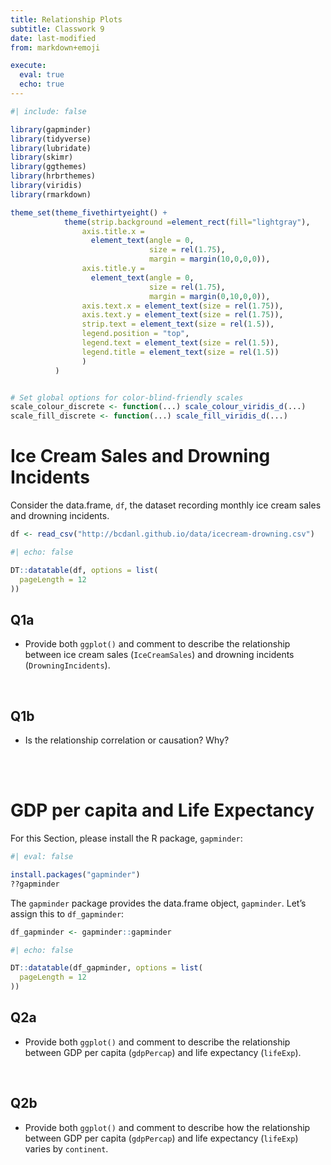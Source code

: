 ```yaml
---
title: Relationship Plots
subtitle: Classwork 9
date: last-modified
from: markdown+emoji

execute: 
  eval: true
  echo: true
---
```


```r
#| include: false

library(gapminder)
library(tidyverse)
library(lubridate)
library(skimr)
library(ggthemes)
library(hrbrthemes)
library(viridis)
library(rmarkdown)

theme_set(theme_fivethirtyeight() +
            theme(strip.background =element_rect(fill="lightgray"),
                axis.title.x = 
                  element_text(angle = 0,
                               size = rel(1.75),
                               margin = margin(10,0,0,0)),
                axis.title.y = 
                  element_text(angle = 0,
                               size = rel(1.75),
                               margin = margin(0,10,0,0)),
                axis.text.x = element_text(size = rel(1.75)),
                axis.text.y = element_text(size = rel(1.75)),
                strip.text = element_text(size = rel(1.5)),
                legend.position = "top",
                legend.text = element_text(size = rel(1.5)),
                legend.title = element_text(size = rel(1.5))
                )
          )


# Set global options for color-blind-friendly scales
scale_colour_discrete <- function(...) scale_colour_viridis_d(...)
scale_fill_discrete <- function(...) scale_fill_viridis_d(...)

```

# Ice Cream Sales and Drowning Incidents
Consider the data.frame, `df`, the dataset recording monthly ice cream sales and drowning incidents. 

```r
df <- read_csv("http://bcdanl.github.io/data/icecream-drowning.csv")
```


```r
#| echo: false

DT::datatable(df, options = list(
  pageLength = 12
))
```


## Q1a
- Provide both `ggplot()` and comment to describe the relationship between ice cream sales (`IceCreamSales`) and drowning incidents (`DrowningIncidents`).

<br>

## Q1b
- Is the relationship correlation or causation? Why?

<br><br>



# GDP per capita and Life Expectancy 

For this Section, please install the R package, `gapminder`:
```r
#| eval: false

install.packages("gapminder")
??gapminder
```

The `gapminder` package provides the data.frame object, `gapminder`. Let's assign this to `df_gapminder`:

```r
df_gapminder <- gapminder::gapminder
```


```r
#| echo: false

DT::datatable(df_gapminder, options = list(
  pageLength = 12
))
```


## Q2a
- Provide both `ggplot()` and comment to describe the relationship between GDP per capita (`gdpPercap`) and life expectancy (`lifeExp`).

<br>

## Q2b
- Provide both `ggplot()` and comment to describe how the relationship between GDP per capita (`gdpPercap`) and life expectancy (`lifeExp`) varies by `continent`.

<br>
